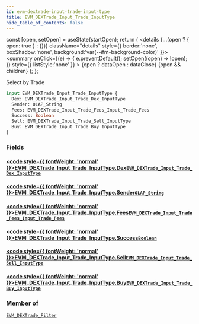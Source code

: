 ```yaml
---
id: evm-dextrade-input-trade-input-type
title: EVM_DEXTrade_Input_Trade_InputType
hide_table_of_contents: false
---
```







  const [open, setOpen] = useState(startOpen);
  return (
    <details {...(open ? { open: true } : {})} className="details" style={{ border:'none', boxShadow:'none', background:'var(--ifm-background-color)' }}>
      <summary
        onClick={(e) => {
          e.preventDefault();
          setOpen((open) => !open);
        }}
        style={{ listStyle:'none' }}
      >
      {open ? dataOpen : dataClose}
      </summary>
      {open && children}
    </details>
  );
};




Select by Trade


```graphql
input EVM_DEXTrade_Input_Trade_InputType {
  Dex: EVM_DEXTrade_Input_Trade_Dex_InputType
  Sender: OLAP_String
  Fees: EVM_DEXTrade_Input_Trade_Fees_Input_Trade_Fees
  Success: Boolean
  Sell: EVM_DEXTrade_Input_Trade_Sell_InputType
  Buy: EVM_DEXTrade_Input_Trade_Buy_InputType
}
```




### Fields

#### [<code style={{ fontWeight: 'normal' }}>EVM_DEXTrade_Input_Trade_InputType.<b>Dex</b></code>](#)<Bullet />[`EVM_DEXTrade_Input_Trade_Dex_InputType`](/docs/graphql-reference/inputs/evm-dextrade-input-trade-dex-input-type) <Badge class="secondary" text="input"/>
> 
> 

#### [<code style={{ fontWeight: 'normal' }}>EVM_DEXTrade_Input_Trade_InputType.<b>Sender</b></code>](#)<Bullet />[`OLAP_String`](/docs/graphql-reference/inputs/olap-string) <Badge class="secondary" text="input"/>
> 
> 

#### [<code style={{ fontWeight: 'normal' }}>EVM_DEXTrade_Input_Trade_InputType.<b>Fees</b></code>](#)<Bullet />[`EVM_DEXTrade_Input_Trade_Fees_Input_Trade_Fees`](/docs/graphql-reference/inputs/evm-dextrade-input-trade-fees-input-trade-fees) <Badge class="secondary" text="input"/>
> 
> 

#### [<code style={{ fontWeight: 'normal' }}>EVM_DEXTrade_Input_Trade_InputType.<b>Success</b></code>](#)<Bullet />[`Boolean`](/docs/graphql-reference/scalars/boolean) <Badge class="secondary" text="scalar"/>
> 
> 

#### [<code style={{ fontWeight: 'normal' }}>EVM_DEXTrade_Input_Trade_InputType.<b>Sell</b></code>](#)<Bullet />[`EVM_DEXTrade_Input_Trade_Sell_InputType`](/docs/graphql-reference/inputs/evm-dextrade-input-trade-sell-input-type) <Badge class="secondary" text="input"/>
> 
> 

#### [<code style={{ fontWeight: 'normal' }}>EVM_DEXTrade_Input_Trade_InputType.<b>Buy</b></code>](#)<Bullet />[`EVM_DEXTrade_Input_Trade_Buy_InputType`](/docs/graphql-reference/inputs/evm-dextrade-input-trade-buy-input-type) <Badge class="secondary" text="input"/>
> 
> 



### Member of

[`EVM_DEXTrade_Filter`](/docs/graphql-reference/inputs/evm-dextrade-filter)  <Badge class="secondary" text="input"/>

